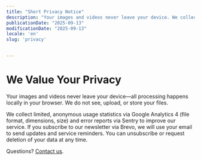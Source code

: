 ```yaml
---
title: "Short Privacy Notice"
description: "Your images and videos never leave your device. We collect limited, anonymous usage statistics via Google Analytics and error reports via Sentry"
publicationDate: "2025-09-13"
modificationDate: "2025-09-13"
locale: 'en'
slug: 'privacy'
     

---
```


# We Value Your Privacy

Your images and videos never leave your device—all processing happens locally in your browser. We do not see, upload, or store your files.

We collect limited, anonymous usage statistics via Google Analytics 4 (file format, dimensions, size) and error reports via Sentry to improve our service. If you subscribe to our newsletter via Brevo, we will use your email to send updates and service reminders. You can unsubscribe or request deletion of your data at any time.

Questions? [Contact us](https://github.com/damiarita/slingsite/issues).
